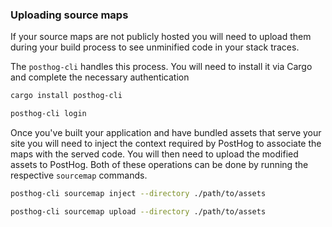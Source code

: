 ### Uploading source maps

If your source maps are not publicly hosted you will need to upload them during your build process to see unminified code in your stack traces. 

The `posthog-cli` handles this process. You will need to install it via Cargo and complete the necessary authentication

```bash
cargo install posthog-cli

posthog-cli login
```

Once you've built your application and have bundled assets that serve your site you will need to inject the context required by PostHog to associate the maps with the served code.
You will then need to upload the modified assets to PostHog. Both of these operations can be done by running the respective `sourcemap` commands.

```bash
posthog-cli sourcemap inject --directory ./path/to/assets

posthog-cli sourcemap upload --directory ./path/to/assets
```